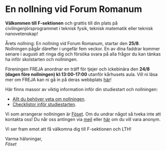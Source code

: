 # En nollning vid Forum Romanum

**Välkommen till F-sektionen** och grattis till din plats på civilingenjörsprogrammet i teknisk fysik, teknisk matematik eller teknisk nanovetenskap!

Årets nollning: En nollning vid Forum Romanum, startar den **25/8**. Nollningen pågår därefter i ungefär fem veckor. En av dina faddrar kommer senare i augusti att ringa dig och försöka svara på alla frågor du kan tänkas ha inför skolstarten och nollningen.

Föreningen FREJA anordnar en träff för tjejer och ickebinära den **24/8 (dagen före nollningen) kl:13:00-17:00** utanför kårhusets aula. Vill ni läsa mer om FREJA kan ni gå in på deras webbplats [här](https://www.frejalth.se/)!

Här finns massor av viktig information inför din studiestart och nollningen:

- [Allt du behöver veta om nollningen](/nollning/vadarnollningen).
- [Checklistor inför studiestarten](/nollning/checklist).

Vi som arrangerar nollningen är [Föset](https://fsektionen.se/councils/foset/). Om du undrar något så tveka inte att kontakta oss! Du når oss antingen via [mejl](https://old.fsektionen.se/kontakter/49) eller [här](https://contact.fsektionen.se/) om du vill vara anonym.

Vi ser fram emot att få välkomna dig till F-sektionen och LTH!

Varma hälsningar, <br/>*Föset*
